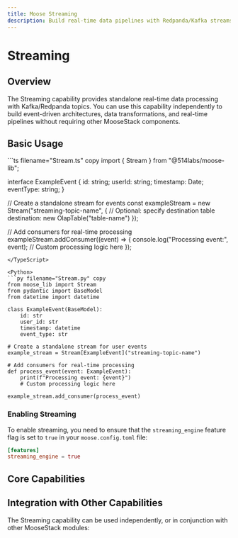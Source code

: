 ```yaml
---
title: Moose Streaming
description: Build real-time data pipelines with Redpanda/Kafka streams, transformations, and event processing
---
```



# Streaming
<LanguageSwitcher />

## Overview

The Streaming capability provides standalone real-time data processing with Kafka/Redpanda topics. You can use this capability independently to build event-driven architectures, data transformations, and real-time pipelines without requiring other MooseStack components.

## Basic Usage

<TypeScript>
```ts filename="Stream.ts" copy
import { Stream } from "@514labs/moose-lib";

interface ExampleEvent {
  id: string;
  userId: string;
  timestamp: Date;
  eventType: string;
}

// Create a standalone stream for events
const exampleStream = new Stream<ExampleEvent>("streaming-topic-name", {
  // Optional: specify destination table
  destination: new OlapTable<ExampleEvent>("table-name")
});

// Add consumers for real-time processing
exampleStream.addConsumer((event) => {
  console.log("Processing event:", event);
  // Custom processing logic here
});
```
</TypeScript>

<Python>
```py filename="Stream.py" copy
from moose_lib import Stream
from pydantic import BaseModel
from datetime import datetime

class ExampleEvent(BaseModel):
    id: str
    user_id: str
    timestamp: datetime
    event_type: str

# Create a standalone stream for user events
example_stream = Stream[ExampleEvent]("streaming-topic-name")

# Add consumers for real-time processing
def process_event(event: ExampleEvent):
    print(f"Processing event: {event}")
    # Custom processing logic here

example_stream.add_consumer(process_event)
```
</Python>

### Enabling Streaming

To enable streaming, you need to ensure that the `streaming_engine` feature flag is set to `true` in your `moose.config.toml` file:

```toml
[features]
streaming_engine = true
```


## Core Capabilities

<CTACards>
<CTACard
  title="Create Streams"
  description="Define and create Kafka/Redpanda topics with type-safe schemas"
  ctaLink="/moose/streaming/create-stream"
  ctaLabel="Learn More →"
  badge={{ variant: "moose", text: "Streams" }}
/>
<CTACard
  title="Publish Data"
  description="Write data to streams from applications, APIs, or external sources"
  ctaLink="/moose/streaming/from-your-code"
  ctaLabel="Learn More →"
  badge={{ variant: "moose", text: "Publishing" }}
/>
<CTACard
  title="Consumer Functions"
  description="Read and process data from streams with consumers and processors"
  ctaLink="/moose/streaming/consumer-functions"
  ctaLabel="Learn More →"
  badge={{ variant: "moose", text: "Consuming" }}
/>
<CTACard
  title="Streaming Transformations"
  description="Process and transform data in-flight between streams"
  ctaLink="/moose/streaming/transform-functions"
  ctaLabel="Learn More →"
  badge={{ variant: "moose", text: "Transformation" }}
/>
</CTACards>

## Integration with Other Capabilities

The Streaming capability can be used independently, or in conjunction with other MooseStack modules:

<CTACards>
<CTACard
  title="OLAP"
  description="Sync data from streams to tables to persist data and enable fast analytical queries on top of it"
  ctaLink="/moose/streaming/sync-to-table"
  ctaLabel="Learn More →"
  orientation="horizontal"
  isMooseModule={true}
/>
<CTACard
  title="APIs"
  description="Create APIs to route data into streams from your other applications or webhooks"
  ctaLink="/moose/streaming/from-your-code"
  ctaLabel="Learn More →"
  orientation="horizontal"
  isMooseModule={true}
/>
</CTACards>